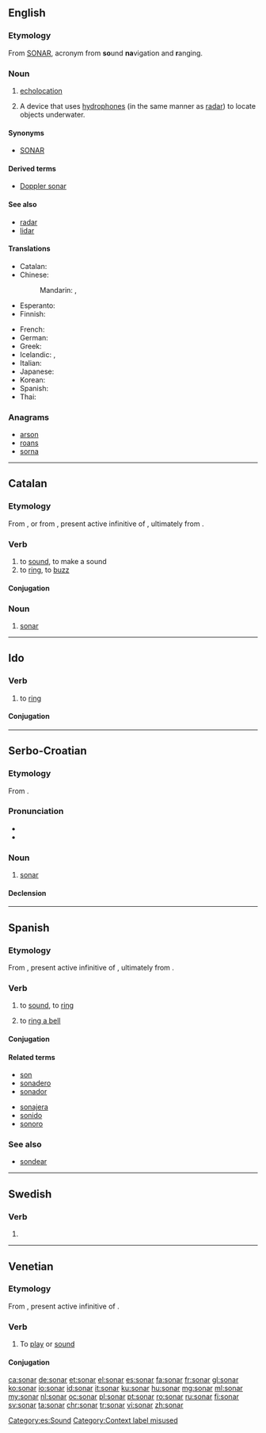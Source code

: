 {{also|Sonar|soñar|SONAR}}
==English==
{{wikipedia}}

===Etymology===
From [[SONAR]], acronym from '''so'''und '''na'''vigation and '''r'''anging.

===Noun===
{{en-noun}}

# {{context|nautical|lang=en}} [[echolocation]]
# {{context|nautical|lang=en}} A device that uses [[hydrophone]]s (in the same manner as [[radar]]) to locate objects underwater.

====Synonyms====
* [[SONAR]] {{gloss|acronym of sound navigation and ranging}}

====Derived terms====
* [[Doppler sonar]]

====See also====
* [[radar]]
* [[lidar]]

====Translations====
{{trans-top|device}}
* Catalan: {{t+|ca|sonar|m}}
* Chinese:
*: Mandarin: {{t+|cmn|聲納|sc=Hani}}, {{t|cmn|声纳|tr=shēngnà|sc=Hani}}
* Esperanto: {{t|eo|sonaro}}
* Finnish: {{t|fi|kaikuluotain}}
{{trans-mid}}
* French: {{t+|fr|sonar|m}}
* German: {{t|de|Sonar|n}}
* Greek: {{t|el|βυθομέτρου|sc=Grek}}
* Icelandic: {{t|is|ómsjá|f}}, {{t|is|sónar|m}}
* Italian: {{t|it|idrofono|m}}
* Japanese: {{t|ja|音波水中探知機|tr=onpa suichū tanchi-ki|sc=Kana}}
* Korean: {{t|ko|음파 탐지기|sc=Kore}}
* Spanish: {{t|es|sónar|m}}
* Thai: {{t|th|ส่งเสียงสะท้อนในน้ำ|tr=s̄ngs̄eīyng s̄atĥxn nı n̂ả|sc=Thai}}
{{trans-bottom}}

===Anagrams===
* [[arson#English|arson]]
* [[roans#English|roans]]
* [[sorna#English|sorna]]

----

==Catalan==

===Etymology===
From {{term|so|lang=ca}}, or from {{etyl|la|ca}} {{term/t|la|sonāre}}, present active infinitive of {{term/t|la|sonō}}, ultimately from {{etyl|ine-pro|ca}} {{term/t|ine-pro|*swen-||to sound, resound}}.

===Verb===
{{ca-verb}}

# to [[sound]], to make a sound
# to [[ring]], to [[buzz]]

====Conjugation====
{{ca-conj-ar|son}}

===Noun===
{{ca-noun|m|-}}

# [[#English|sonar]]

----

==Ido==

===Verb===
{{io-verb|son}}

# to [[ring]]

====Conjugation====
{{io-verb-conj|son}}

----

==Serbo-Croatian==

===Etymology===
From {{etyl|en|sh}} {{term|sonar|lang=en}}.

===Pronunciation===
* {{IPA|/sǒnaːr/|lang=sh}}
* {{hyphenation|so|nar}}

===Noun===
{{sh-noun|g=m|head=sònār|r|сонар|со̀на̄р}}

# [[#English|sonar]]

====Declension====
{{sh-decl-noun
|sònār|sonari
|sonára|sonara
|sonaru|sonarima
|sonar|sonare
|sonare|sonari
|sonaru|sonarima
|sonarom|sonarima
}}

----

==Spanish==

===Etymology===
From {{etyl|la|es}} {{term/t|la|sonāre}}, present active infinitive of {{term/t|la|sonō}}, ultimately from {{etyl|ine-pro|es}} {{term/t|ine-pro|*swen-||to sound, resound}}.

===Verb===
{{es-verb|son|ar|pres=sueno}}

# to [[sound]], to [[ring]]
# {{context|figuratively|lang=es}} to [[ring a bell]]
#: {{usex|Me '''suena''' el nombre, pero no lo ubico.|translation=His name '''rings a bell''' but I can't place him.|lang=es}}

====Conjugation====
{{es-conj-ar (o-ue)|s|n}}

====Related terms====
{{top2}}
* [[son]]
* [[sonadero]]
* [[sonador]]
{{mid2}}
* [[sonajera]]
* [[sonido]]
* [[sonoro]]
{{bottom}}

===See also===
* [[sondear]]

[[Category:es:Sound]]

----

==Swedish==

===Verb===
{{head|sv|verb form}}

# {{sv-verb-form-pre|sona}}

----
==Venetian==

===Etymology===
From {{etyl|la|vec}} {{term/t|la|sonāre}}, present active infinitive of {{term/t|la|sonō}}.

===Verb===
{{head|vec|verb}} {{context|transitive|lang=vec}}[[Category:Context label misused]]

# To [[play]] or [[sound]]

====Conjugation====
{{vec-conj-ar|son|aver}}

[[ca:sonar]]
[[de:sonar]]
[[et:sonar]]
[[el:sonar]]
[[es:sonar]]
[[fa:sonar]]
[[fr:sonar]]
[[gl:sonar]]
[[ko:sonar]]
[[io:sonar]]
[[id:sonar]]
[[it:sonar]]
[[ku:sonar]]
[[hu:sonar]]
[[mg:sonar]]
[[ml:sonar]]
[[my:sonar]]
[[nl:sonar]]
[[oc:sonar]]
[[pl:sonar]]
[[pt:sonar]]
[[ro:sonar]]
[[ru:sonar]]
[[fi:sonar]]
[[sv:sonar]]
[[ta:sonar]]
[[chr:sonar]]
[[tr:sonar]]
[[vi:sonar]]
[[zh:sonar]]